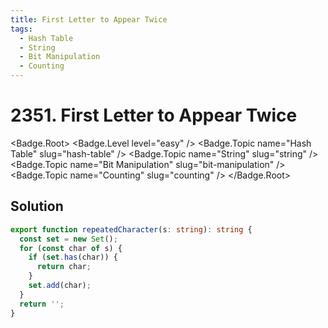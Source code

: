 ```yaml
---
title: First Letter to Appear Twice
tags:
  - Hash Table
  - String
  - Bit Manipulation
  - Counting
---
```


# 2351. First Letter to Appear Twice

<Badge.Root>
  <Badge.Level level="easy" />
  <Badge.Topic name="Hash Table" slug="hash-table" />
  <Badge.Topic name="String" slug="string" />
  <Badge.Topic name="Bit Manipulation" slug="bit-manipulation" />
  <Badge.Topic name="Counting" slug="counting" />
</Badge.Root>

## Solution

```typescript filename="solution.ts" copy
export function repeatedCharacter(s: string): string {
  const set = new Set();
  for (const char of s) {
    if (set.has(char)) {
      return char;
    }
    set.add(char);
  }
  return '';
}
```

<ProblemLink
  codingSite="leetcode"
  href="https://leetcode.com/problems/first-letter-to-appear-twice"
  title="First Letter to Appear Twice"
/>
